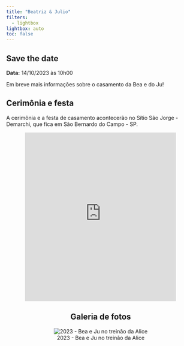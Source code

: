 ```yaml
---
title: "Beatriz & Julio"
filters:
  - lightbox
lightbox: auto
toc: false
---
```


## Save the date

**Data:** 14/10/2023 às 10h00



Em breve mais informações sobre o casamento da Bea e do Ju!


## Cerimônia e festa

A cerimônia e a festa de casamento acontecerão no Sítio São Jorge - Demarchi, que fica em São Bernardo do Campo - SP.

<center><iframe src="https://www.google.com/maps/embed?pb=!1m18!1m12!1m3!1d3652.1320010327113!2d-46.55851888255615!3d-23.7426718!2m3!1f0!2f0!3f0!3m2!1i1024!2i768!4f13.1!3m3!1m2!1s0x94ce41f095751b05%3A0x717e6ca7adcda395!2sS%C3%ADtio%20S%C3%A3o%20Jorge%20-%20Demarchi!5e0!3m2!1sen!2sbr!4v1678569938337!5m2!1sen!2sbr" width="80%" height="450" style="border:0;" allowfullscreen="" loading="lazy" referrerpolicy="no-referrer-when-downgrade"></iframe><center>


## Galeria de fotos

::: {layout="[[1, 1, 1]]"}
![2023 - Bea e Ju no treinão da Alice](images/treinao-alice.jpeg){group="fotos"}
:::

